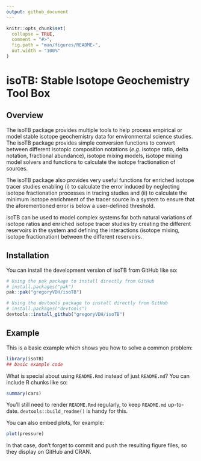 ```yaml
---
output: github_document
---
```


<!-- README.md is generated from README.Rmd. Please edit that file -->

```r
knitr::opts_chunk$set(
  collapse = TRUE,
  comment = "#>",
  fig.path = "man/figures/README-",
  out.width = "100%"
)
```

# isoTB: Stable Isotope Geochemistry Tool Box

## Overview

The isoTB package provides multiple tools to help process empirical or model stable isotope geochemistry data for environmental science studies. The isoTB package provides simple conversion functions to convert between different isotopic composition notations (*e.g.* isotope ratio, delta notation, fractional abundance), isotope mixing models, isotope mixing model solvers and functions to calculate the isotope fractionation of sources.

The isoTB package also provides very useful functions for enriched isotope tracer studies enabling (i) to calculate the error induced by neglecting isotope fractionation processes in tracing studies and (ii) to calculate the minimum isotope enrichment of the tracer source in a system to ensure that the aforementioned error is below a user-defined threshold.

isoTB can be used to model complex systems for both natural variations of isotope ratios and enriched isotope tracer studies by creating the different reservoirs in the system and defining the interactions (isotope mixing, isotope fractionation) between the different reservoirs.

## Installation

You can install the development version of isoTB from GitHub like so:

``` r 
# Using the pak package to install directly from GitHub
# install.packages("pak")
pak::pak("gregoryVDH/isoTB") 

# Using the devtools package to install directly from GitHub
# install.packages("devtools")
devtools::install_github("gregoryVDH/isoTB") 
```

## Example

This is a basic example which shows you how to solve a common problem:

```r
library(isoTB)
## basic example code
```

What is special about using `README.Rmd` instead of just `README.md`? You can include R chunks like so:

```r
summary(cars)
```

You'll still need to render `README.Rmd` regularly, to keep `README.md` up-to-date. `devtools::build_readme()` is handy for this.

You can also embed plots, for example:

```r
plot(pressure)
```

In that case, don't forget to commit and push the resulting figure files, so they display on GitHub and CRAN.
